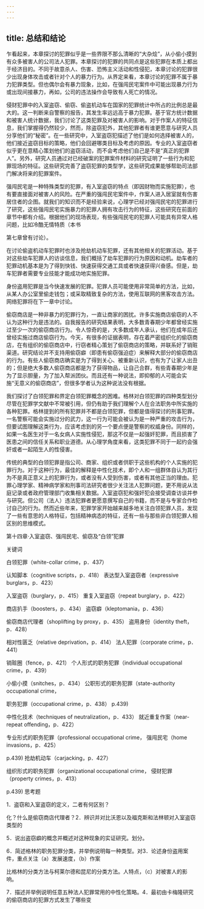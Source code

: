 ```yaml
---
---
---
```

title: 总结和结论
---



乍看起来，本章探讨的犯罪似乎是一些界限不那么清晰的“大杂烩”，从小偷小摸到有众多被害人的公司法人犯罪。本章探讨的犯罪的共同点是这些犯罪在本质上都出于经济目的。不同于故意杀人、伤害、恐怖主义活动和性侵犯，本章讨论的犯罪很少出现身体攻击或者针对个人的暴力行为。从界定来看，本章讨论的犯罪不属于暴力犯罪类型。但也偶尔会有暴力现象，比如，在强闯民宅案件中可能出现暴力行为或出现间接暴力，再如，公司的违法操作会导致有人死亡的情况。

侵财犯罪中的入室盗窃、偷窃、偷盗机动车在国家的犯罪统计中所占的比例总是最大的。这一判断来自警察的报告，其发生率远远高于暴力犯罪。基于官方统计数据和被害人统计数据，我们讨论了这类犯罪及对被害人的影响。对于作案人的特征信息，我们掌握得仍然较少，然而，除盗窃犯外，其他犯罪者有谁更愿意与研究人员分享他们的“秘密”。在一些研究中，入室盗窃犯描述了他们是如何选择被害人的，他们接近盗窃目标的策略，他们会回避哪类目标及考虑的原因。专业的入室盗窃者似乎更在意精心策划他们的盗窃活动，而不会考虑他们自己是不是“真正的犯罪人”。另外，研究人员通过对已经破案的犯罪案件材料的研究证明了一些行为和犯罪现场的特征。这些研究完善了盗窃犯罪的类型学，这些研究成果能够帮助司法部门解决将来的犯罪案件。

强闯民宅是一种特殊类型的犯罪，有入室盗窃的特点（即因财物而实施犯罪），也有要直接面对被害人的风险。在严重的强闯民宅案件中，作案人进入居室就有伤害居住者的企图。就我们的知识而不是经验来说，心理学已经对强闯民宅的犯罪进行了研究，这些强闯民宅实施暴力的犯罪人拥有攻击行为的特征，这些研究在前面的章节中都有介绍。根据他们的现场表现，有些强闯民宅的犯罪人可能具有异常人格问题，比如冷酷无情特质（本书



第七章曾有讨论）。

在讨论偷盗机动车犯罪时也涉及抢劫机动车犯罪，还有其他相关的犯罪活动。基于对这些劫车犯罪人的访谈信息，我们概括了劫车犯罪的行为原因和动机。劫车者的犯罪动机基本是为了得到快钱、快速获得交通工具或者快速获得兴奋感。但是，劫车犯罪者需要专业技能才能成功地实施犯罪。

身份盗用犯罪是当今快速发展的犯罪。犯罪人员可能使用非常简单的方法，比如，从某人办公室里偷走钱包；或采取精致复杂的方法，使用互联网的黑客攻击方法。网络犯罪将在下一章中讨论。

偷窃商店是一种非暴力的犯罪行为，一直让商家的困扰。许多实施商店偷窃的人不认为这种行为是违法的。自我报告的研究结果表明，大多数青春期少年都曾经实施过至少一次的偷窃商店行为。令人惊奇的是，大多数成年人承认，他们在成年后还曾经实施过商店偷窃行为。今天，有很多的证据表明，存在着严密组织化的偷窃商店，在有组织的偷窃商店中，行窃者精心策划了偷窃商店的策略，并联系好了销赃渠道。研究结论并不支持用偷窃癖（即患有偷窃强迫症）来解释大部分的偷窃商店的行为。有些人偷窃商店确实是为了得到关心、被重新认识，也有为了让家人出丑的；但是绝大多数人偷窃商店都是为了获得物品，让自己合群，有些青春期少年是为了显示胆量，为了加入帮派团伙。而且还有一种说法，即抑郁的人可能会实施“无意义的偷窃商店”，但很多学者认为这种说法没有根据。

我们探讨了白领犯罪和界定白领犯罪概念的困难。格林对白领犯罪的四种类型划分尽管在犯罪学文献中不常被引用，但仍有助于我们理解个人在合法职务中所实施的各种犯罪。格林提到的所有犯罪并不都是白领犯罪，但都是值得探讨的刑事犯罪。一名警察可能会实施过分的武力，这一行为可能会被认为是一种严重的攻击行为，但要试图理解这类行为，应该考虑到的另一个要点便是警察的权威身份。同样的，如果一名医生对于一名女病人实施性侵犯，那这不仅是一起强奸犯罪，而且损害了医患之间的信任关系和职业道德。从心理学角度来看，这类犯罪不同于一起约会强奸或者一起陌生人的性侵害。

传统的典型的白领犯罪是指公司、商家、组织或者供职于这些机构的个人实施的犯罪行为。对于这种行为，最佳的解释是中性化技术，即个人和一组群体自认为其行为不是真正意义上的犯罪行为，或者没有人受到伤害，或者有其他正当的理由。犯罪心理学家、精神病学家和刑事司法研究者很少关注法人犯罪问题，更不用说从法庭记录或者政府管理部门收集相关数据。入室盗窃犯和强奸犯会接受调查访谈并参与研究。但公司（法人）违法犯罪者更愿意撰写自己的书籍，而不是与专家合作检讨自己的行为。然而近些年来，犯罪学家开始越来越多地关注白领犯罪人员，发现了一些有意思的人格特征，包括精神病态的特征，还有一些与那些非白领犯罪人相区别的思维模式。

第十四章·入室盗窃、强闯民宅、偷窃及“白领”犯罪

关键词

白领犯罪（white-collar crime，p．437）

认知脚本（cognitive scripts，p．418） 表达型入室盗窃者（expressive burglars，p．423）

入室盗窃（burglary，p．415） 重复入室盗窃（repeat burglary，p．422）

商店扒手（boosters，p．434） 盗窃癖（kleptomania，p．436）

偷窃商店代理者（shoplifting by proxy，p．435） 盗用身份（identity theft，p．428）

相对性匮乏（relative deprivation，p．414） 法人犯罪（corporate crime，p．441）

销赃圈（fence，p．421） 个人形式的职务犯罪（individual occupational crime，p．439）

小偷小摸（snitches，p．434） 公职形式的职务犯罪（state-authority occupational crime，

职务犯罪（occupational crime，p．438） p.439)

中性化技术（techniques of neutralization，p．433） 就近重复作案（near-repeat offending，p．422）

专业形式的职务犯罪（professional occupational crime， 强闯民宅（home invasions，p．425）

p.439) 抢劫机动车（carjacking，p．427）

组织形式的职务犯罪（organizational occupational crime， 侵财犯罪（property crimes，p．413）

p.439) 思考题

1．盗窃和入室盗窃的定义，二者有何区别？

化？什么是偷窃商店代理者？2．辨识并对比沃恩以及福克斯和法林顿对入室盗窃类型的

5．说出盗窃癖的概念并概述对这种现象的实证研究。划分。

6．简述格林的职务犯罪分类，并举例说明每一种类型。对3．论述身份盗用案件，重点关注（a）发展速度，（b）作案

比格林的分类方法与柯莱尔德和昆尼的分类方法。人特点，（c）对被害人的影响。

7．描述并举例说明任意五种法人犯罪常用的中性化策略。4．最初由卡梅隆研究的偷窃商店的犯罪方式发生了哪些变